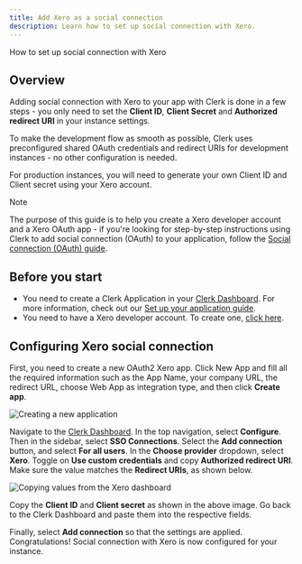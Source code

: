 ```yaml
---
title: Add Xero as a social connection
description: Learn how to set up social connection with Xero.
---
```


How to set up social connection with Xero

## Overview

Adding social connection with Xero to your app with Clerk is done in a few steps - you only need to set the **Client ID**, **Client Secret** and **Authorized redirect URI** in your instance settings.

To make the development flow as smooth as possible, Clerk uses preconfigured shared OAuth credentials and redirect URIs for development instances - no other configuration is needed.

For production instances, you will need to generate your own Client ID and Client secret using your Xero account.

> [!NOTE]
> The purpose of this guide is to help you create a Xero developer account and a Xero OAuth app - if you're looking for step-by-step instructions using Clerk to add social connection (OAuth) to your application, follow the [Social connection (OAuth) guide](/docs/authentication/social-connections/oauth).

## Before you start

- You need to create a Clerk Application in your [Clerk Dashboard](https://dashboard.clerk.com/). For more information, check out our [Set up your application guide](/docs/quickstarts/setup-clerk).
- You need to have a Xero developer account. To create one, [click here](https://developer.xero.com/).

## Configuring Xero social connection

First, you need to create a new OAuth2 Xero app. Click New App and fill all the required information such as the App Name, your company URL, the redirect URL, choose Web App as integration type, and then click **Create app**.

![Creating a new application](/docs/images/authentication-providers/xero/creating-new-application.jpg)

Navigate to the [Clerk Dashboard](https://dashboard.clerk.com/last-active?path=user-authentication/sso-connections). In the top navigation, select **Configure**. Then in the sidebar, select **SSO Connections**. Select the **Add connection** button, and select **For all users**. In the **Choose provider** dropdown, select **Xero**. Toggle on **Use custom credentials** and copy **Authorized redirect URI**. Make sure the value matches the **Redirect URIs**, as shown below.

![Copying values from the Xero dashboard](/docs/images/authentication-providers/xero/copying-values-from-xero-dashboard.jpg)

Copy the **Client ID** and **Client secret** as shown in the above image. Go back to the Clerk Dashboard and paste them into the respective fields.

Finally, select **Add connection** so that the settings are applied. Congratulations! Social connection with Xero is now configured for your instance.
